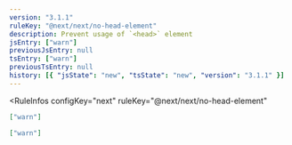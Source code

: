 ```yaml
---
version: "3.1.1"
ruleKey: "@next/next/no-head-element"
description: Prevent usage of `<head>` element
jsEntry: ["warn"]
previousJsEntry: null
tsEntry: ["warn"]
previousTsEntry: null
history: [{ "jsState": "new", "tsState": "new", "version": "3.1.1" }]
---
```


<RuleInfos 
  configKey="next" 
  ruleKey="@next/next/no-head-element" 
>

```json
["warn"]
```

```json
["warn"]
```

</RuleInfos>
